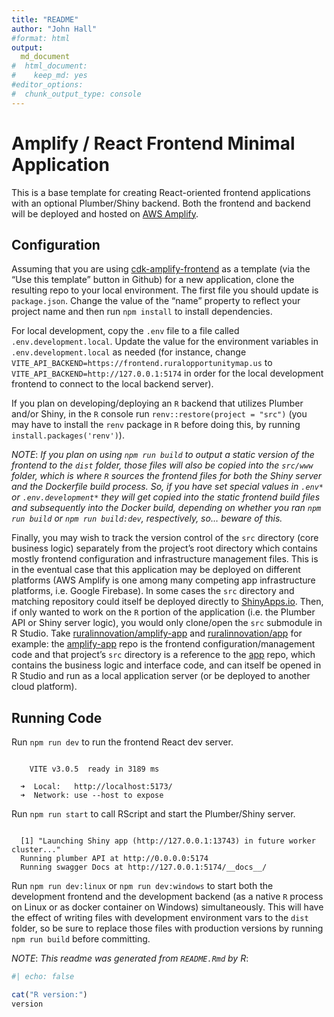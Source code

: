```yaml
---
title: "README"
author: "John Hall"
#format: html
output:
  md_document
#  html_document:
#    keep_md: yes
#editor_options:
#  chunk_output_type: console
---
```


Amplify / React Frontend Minimal Application
============================================

This is a base template for creating React-oriented frontend applications with an optional Plumber/Shiny backend. Both the frontend and backend will be deployed and hosted on [AWS Amplify](https://docs.amplify.aws/cli/usage/containers/).


## Configuration

Assuming that you are using [cdk-amplify-frontend](https://github.com/ruralinnovation/cdk-amplify-frontend) as a template (via the "Use this template" button in Github) for a new application, clone the resulting repo to your local environment. The first file you should update is `package.json`. Change the value of the "name" property to reflect your project name and then run `npm install` to install dependencies.

For local development, copy the `.env` file to a file called `.env.development.local`. Update the value for the environment variables in `.env.development.local` as needed (for instance, change `VITE_API_BACKEND=https://frontend.ruralopportunitymap.us` to `VITE_API_BACKEND=http://127.0.0.1:5174` in order for the local development frontend to connect to the local backend server).

If you plan on developing/deploying an `R` backend that utilizes Plumber and/or Shiny, in the `R` console run `renv::restore(project = "src")` (you may have to install the `renv` package in `R` before doing this, by running `install.packages('renv')`).

*NOTE*: _If you plan on using `npm run build` to output a static version of the frontend to the `dist` folder, those files will also be copied into the `src/www` folder, which is where `R` sources the frontend files for both the Shiny server and the Dockerfile build process. So, if you have set special values in `.env*` or `.env.development*` they will get copied into the static frontend build files and subsequently into the Docker build, depending on whether you ran `npm run build` or `npm run build:dev`, respectively, so... beware of this._

Finally, you may wish to track the version control of the `src` directory (core business logic) separately from the project's root directory which contains mostly frontend configuration and infrastructure management files. This is in the eventual case that this application may be deployed on different platforms (AWS Amplify is one among many competing app infrastructure platforms, i.e. Google Firebase). In some cases the `src` directory and matching repository could itself be deployed directly to [ShinyApps.io](ShinyApps.io). Then, if only wanted to work on the `R` portion of the application (i.e. the Plumber API or Shiny server logic), you would only clone/open the `src` submodule in R Studio. Take [ruralinnovation/amplify-app](https://github.com/ruralinnovation/amplify-app) and [ruralinnovation/app](https://github.com/ruralinnovation/app) for example: the [amplify-app](https://github.com/ruralinnovation/amplify-app) repo is the frontend configuration/management code and that project's `src` directory is a reference to the [app](https://github.com/ruralinnovation/app) repo, which contains the business logic and interface code, and can itself be opened in R Studio and run as a local application server (or be deployed to another cloud platform).

## Running Code

Run `npm run dev` to run the frontend React dev server.
```

    VITE v3.0.5  ready in 3189 ms

  ➜  Local:   http://localhost:5173/
  ➜  Network: use --host to expose

```

Run `npm run start` to call RScript and start the Plumber/Shiny server.
```

  [1] "Launching Shiny app (http://127.0.0.1:13743) in future worker cluster..."
  Running plumber API at http://0.0.0.0:5174
  Running swagger Docs at http://127.0.0.1:5174/__docs__/

```

Run `npm run dev:linux` or `npm run dev:windows` to start both the development frontend and the development backend (as a native `R` process on Linux or as docker container on Windows) simultaneously. This will have the effect of writing files with development environment vars to the `dist` folder, so be sure to replace those files with production versions by running `npm run build` before committing.

*NOTE*: _This readme was generated from `README.Rmd` by R_:

```r
#| echo: false

cat("R version:")
version
```


